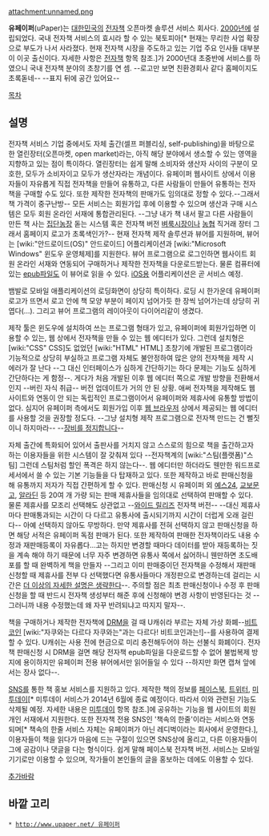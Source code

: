 attachment:unnamed.png

'''유페이퍼'''(uPaper)는 [[대한민국]]의 [[전자책]] 오픈마켓 솔루션 서비스 회사다. [[2000년]]에 설립되었다. 국내 전자책 서비스의 효시라 할 수 있는 북토피아[* 현재는 무리한 사업 확장으로 부도가 나서 사라졌다. 현재 전자책 시장을 주도하고 있는 기업 주요 인사들 대부분이 이곳 출신이다. 자세한 사항은 [[전자책]] 항목 참조.]가 2000년대 초중반에 서비스를 하였으니 국내 전자책 분야의 초창기를 연 셈. --로고만 보면 친환경회사 같다 홈페이지도 초록돋네-- --표지 뒤에 공간 있어요--

[[목차]]
== 설명 ==
전자책 서비스 기업 중에서도 자체 출간(셀프 퍼블리싱, self-publishing)을 바탕으로 한 열린장터(오픈마켓, open market)라는, 아직 해당 분야에서 생소할 수 있는 영역을 지향하고 있는 점이 특이하다. 열린장터는 쉽게 말해 소비자와 생산자 사이의 구분이 모호한, 모두가 소비자이고 모두가 생산자라는 개념이다. 유페이퍼 웹사이트 상에서 이용자들이 자유롭게 직접 전자책을 만들어 유통하고, 다른 사람들이 만들어 유통하는 전자책을 구매할 수도 있다. 또한 제작한 전자책의 판매가도 임의대로 정할 수 있다.--그래서 책 가격이 중구난방-- 모든 서비스는 회원가입 후에 이용할 수 있으며 생산과 구매 시스템은 모두 회원 온라인 서재에 통합관리된다. --그냥 내가 책 내서 팔고 다른 사람들이 만든 책 사는 [[집단농장]] 돋는 시스템 혹은 전자책 버전 [[벼룩시장]]이나 [[농협]] 직거래 장터 그래서 홈페이지 로고가 초록색인가?-- 현재 전자책 제작 솔루션과 뷰어를 지원하며, 뷰어는 [wiki:"안드로이드(OS)" 안드로이드] 어플리케이션과 [wiki:"Microsoft Windows" 윈도우 운영체제]를 지원한다. 뷰어 프로그램으로 로그인하면 웹사이트 회원 온라인 서재와 연동되어 구매하거나 제작한 전자책을 다운로드받는다. 물론 컴퓨터에 있는 [[epub]]파일도 이 뷰어로 읽을 수 있다. [[iOS]]용 어플리케이션은 곧 서비스 예정.

뱀발로 모바일 애플리케이션의 로딩화면이 상당히 특이하다. 로딩 시 한가운데 유페이퍼 로고가 뜨면서 로고 안에 책 모양 부분이 페이지 넘어가듯 한 장씩 넘어가는데 상당히 귀엽다(...). 그리고 뷰어 프로그램의 레이아웃이 다이어리같이 생겼다.

제작 툴은 윈도우에 설치하여 쓰는 프로그램 형태가 있고, 유페이퍼에 회원가입하면 이용할 수 있는, 웹 상에서 전자책을 만들 수 있는 웹 에디터가 있다. 그런데 설치형은 [wiki:"CSS" CSS]도 없었던 [wiki:"HTML" HTML] 초창기에 개발된 프로그램이라 기능적으로 상당히 부실하고 프로그램 자체도 불안정하여 많은 양의 전자책을 제작 시 에러가 잘 난다 --그 대신 인터페이스가 심하게 간단하기는 하다 문제는 기능도 심하게 간단하다는 게 함정--. 게다가 처음 개발된 이후 웹 에디터 쪽으로 개발 방향을 전환해서인지 --버린 자식 취급-- 버전 업데이트가 거의 안 된 상황. 애써 전자책을 제작해도 웹사이트와 연동이 안 되는 독립적인 프로그램이어서 유페이퍼와 제휴사에 유통할 방법이 없다. 심지어 유페이퍼 측에서도 회원가입 이후 [[웹 브라우저]] 상에서 제공되는 웹 에디터를 사용할 것을 권장할 정도다. --그냥 설치형 제작 프로그램으로 전자책 만드는 건 뻘짓이니 하지마라-- --[[장비를 정지합니다]]--

자체 출간에 특화되어 있어서 출판사를 거치지 않고 스스로의 힘으로 책을 출간하고자 하는 이용자들을 위한 시스템이 잘 갖춰져 있다 --전자책계의 [wiki:"스팀(플랫폼)"스팀] 그런데 스팀처럼 할인 폭격은 하지 않는다--. 웹 에디터만 하더라도 웬만한 워드프로세서에서 쓸 수 있는 기본 기능들을 다 탑재하고 있다. 또한 제작하고 바로 판매신청을 해 유통까지 저자가 직접 간편하게 할 수 있다. 판매신청 시 유페이퍼 외 [[예스24]], [[교보문고]], [[알라딘]] 등 20여 개 가량 되는 판매 제휴사들을 임의대로 선택하여 판매할 수 있다. 물론 제휴사를 모조리 선택해도 상관없고 --[[와이드 릴리즈]] 전자책 버전-- --대신 제휴사마다 판매통과되는 시간이 다 다르고 유통사에 출시되기까지 시간이 더럽게 오래 걸린다-- 아예 선택하지 않아도 무방하다. 만약 제휴사를 전혀 선택하지 않고 판매신청을 하면 해당 서적은 유페이퍼 독점 판매가 된다. 또한 제작하여 판매한 전자책이라도 내용 수정과 재판매등록이 자유롭다...고는 하지만 변경할 때마다 데이터를 받아 재등록하는 짓을 계속 해야 하기 때문에 너무 자주 변경하면 유통사 쪽에서 싫어하니 웬만하면 초도배포를 할 때 완벽하게 책을 만들자 --그리고 이미 판매중이던 전자책을 수정해서 재판매신청할 때 제휴사를 전부 다 선택했다면 유통사들마다 개정판으로 변경하는데 걸리는 시간은 [[더 이상의 자세한 설명은 생략한다]]--. 주의할 점은 최초 판매신청이나 수정 후 판매신청을 할 때 반드시 전자책 생성부터 해준 후에 신청해야 변경 사항이 반영된다는 것 --그러니까 내용 수정했는데 왜 자꾸 반려되냐고 따지지 말자--.

책을 구매하거나 제작한 전자책에 [[DRM]]을 걸 때 U캐쉬라 부르는 자체 가상 화폐--[[비트코인]] [wiki:"자쿠와는 다르다 자쿠와는"과는 다르다! 비트코인과는!]--를 사용하여 결제할 수 있다. U캐쉬는 사용 전에 현금으로 미리 충전해두어야 하는 선불식 화폐이다. 전자책 판매신청 시 DRM을 걸면 해당 전자책 epub파일을 다운로드할 수 없어 불법복제 방지에 용이하지만 유페이퍼 전용 뷰어에서만 읽어들일 수 있다 --하지만 화면 캡쳐 앞에서는 장사 없다--.

[[SNS]]를 통한 책 홍보 서비스를 지원하고 있다. 제작한 책의 정보를 [[페이스북]], [[트위터]], [[미투데이]][* 미투데이 서비스가 2014년 6월에 종료 예정이다. 따라서 이와 관련된 기능도 삭제될 예정. 자세한 내용은 [[미투데이]] 항목 참조.]에 공유하는 기능을 웹 사이트의 회원 개인 서재에서 지원한다. 또한 전자책 전용 SNS인 '책속의 한줄'이라는 서비스와 연동되며[* 책속의 한줄 서비스 자체는 유페이퍼가 아닌 레디벅이라는 회사에서 운영한다.], 이용자들이 책을 읽다가 마음에 드는 구절이 있으면 SNS상에 올리고, 다른 이용자들이 그에 공감이나 댓글을 다는 형식이다. 쉽게 말해 페이스북 전자책 버전. 서비스는 모바일 기기로만 이용할 수 있으며, 작가들이 본인들의 글을 홍보하는 데에도 이용할 수 있다. 

[[추가바람]]

== 바깥 고리 ==
 * [[http://www.upaper.net/ 유페이퍼]]
